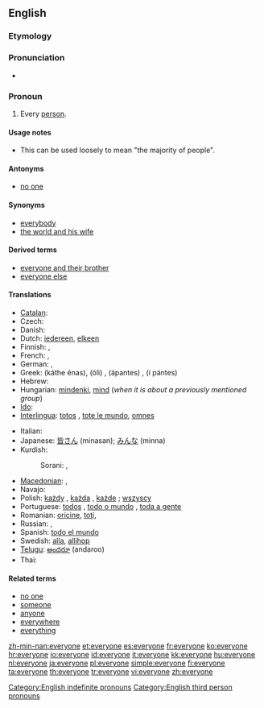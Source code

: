 ==English==

===Etymology===
{{compound|every|one}}

===Pronunciation===
* {{audio|en-us-everyone.ogg|Audio (US)}}

===Pronoun===
{{en-pron}}

# Every [[person]].

====Usage notes====
* This can be used loosely to mean "the majority of people".

====Antonyms====
* [[no one]]

====Synonyms====
* [[everybody]]
* [[the world and his wife]]

====Derived terms====
* [[everyone and their brother]]
* [[everyone else]]

====Translations====
{{trans-top|every person}}
* [[Catalan]]: {{t-|ca|tothom}}
* Czech: {{t+|cs|všichni|m}}
* Danish: {{t+|da|alle}}
* Dutch: [[iedereen]], [[elkeen]]
* Finnish: {{t+|fi|jokainen}}, {{t+|fi|kaikki}}
* French: {{t+|fr|chacun}},  {{t+|fr|tout le monde}}
* German: {{t|de|jeder(mann)}}, {{t+|de|jeder}}
* Greek: {{t+|el|κάθε ένας}} (káthe énas), {{t+|el|όλοι}} (óli) {{p}}, {{t+|el|άπαντες}} (ápantes) {{p}}, {{t+|el|οι πάντες}} (í pántes) {{p}}
* Hebrew: {{t-|he|כולם}}
* Hungarian: [[mindenki]], [[mind#Hungarian|mind]] (''when it is about a previously mentioned group'')
* [[Ido]]: {{t+|io|omnu|xs=Ido}}
* [[Interlingua]]: [[totos]] {{p}}, [[tote le mundo]], [[omnes]] {{p}}
{{trans-mid}}
* Italian: {{t-|it|ciascuno}}
* Japanese: [[皆さん]] (minasan); [[みんな]] (minna)
* Kurdish:
*: Sorani: {{t|ku|هه‌ریه‌که‌|tr=heryeke|sc=ku-Arab}}, {{t|ku|هه‌موکه‌س|tr=hemukes|sc=ku-Arab}}
* [[Macedonian]]: {{t-|mk|сите|tr=síte}}, {{t|mk|секој|tr=sékoj}}
* Navajo: {{tø|nv|tʼáá ájíłtso}}
* Polish: [[każdy]] {{m}}, [[każda]] {{f}}, [[każde]] {{n}}; [[wszyscy]]
* Portuguese: [[todos]] {{m|p}}, [[todo o mundo]] {{m}}, [[toda a gente]] {{f}}
* Romanian: [[oricine]], [[toţi]],  {{t-|ro|fiecare}}
* Russian: {{t+|ru|всякий|m}}, {{t+|ru|каждый|m}}
* Spanish: [[todo el mundo]] {{m}}
* Swedish: [[alla]], [[allihop]]
* [[Telugu]]: [[అందరూ]] (andaroo)
* Thai: {{t+|th|ทุกคน}}
{{trans-bottom}}

====Related terms====
* [[no one]]
* [[someone]]
* [[anyone]]
* [[everywhere]]
* [[everything]]

[[Category:English indefinite pronouns]]
[[Category:English third person pronouns]]

[[zh-min-nan:everyone]]
[[et:everyone]]
[[es:everyone]]
[[fr:everyone]]
[[ko:everyone]]
[[hr:everyone]]
[[io:everyone]]
[[id:everyone]]
[[it:everyone]]
[[kk:everyone]]
[[hu:everyone]]
[[nl:everyone]]
[[ja:everyone]]
[[pl:everyone]]
[[simple:everyone]]
[[fi:everyone]]
[[ta:everyone]]
[[th:everyone]]
[[tr:everyone]]
[[vi:everyone]]
[[zh:everyone]]